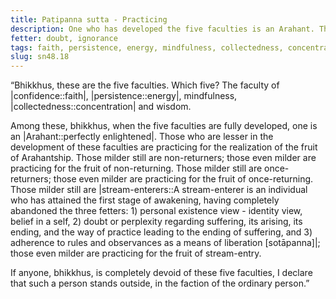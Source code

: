 ```yaml
---
title: Paṭipanna sutta - Practicing
description: One who has developed the five faculties is an Arahant. Those who are lesser in the development of these faculties are practicing for the realization of the fruit of Arahantship.
fetter: doubt, ignorance
tags: faith, persistence, energy, mindfulness, collectedness, concentration, wisdom, sn, sn48
slug: sn48.18
---
```


“Bhikkhus, these are the five faculties. Which five? The faculty of |confidence::faith|, |persistence::energy|, mindfulness, |collectedness::concentration| and wisdom.

Among these, bhikkhus, when the five faculties are fully developed, one is an |Arahant::perfectly enlightened|. Those who are lesser in the development of these faculties are practicing for the realization of the fruit of Arahantship. Those milder still are non-returners; those even milder are practicing for the fruit of non-returning. Those milder still are once-returners; those even milder are practicing for the fruit of once-returning. Those milder still are |stream-enterers::A stream-enterer is an individual who has attained the first stage of awakening, having completely abandoned the three fetters: 1) personal existence view - identity view, belief in a self, 2) doubt or perplexity regarding suffering, its arising, its ending, and the way of practice leading to the ending of suffering, and 3) adherence to rules and observances as a means of liberation [sotāpanna]|; those even milder are practicing for the fruit of stream-entry.

If anyone, bhikkhus, is completely devoid of these five faculties, I declare that such a person stands outside, in the faction of the ordinary person.”